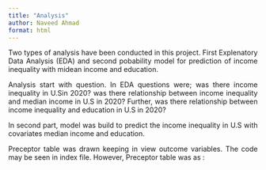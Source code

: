 ```yaml
---
title: "Analysis"
author: Naveed Ahmad
format: html
---
```



<div style="text-align: justify;"> Two types of analysis have been conducted in this project. First Explenatory Data Analysis (EDA) and second pobability model for prediction of income inequality with midean income and education.

Analysis start with question. In EDA questions were; was there income inequality in U.Sin 2020? was there relationship between income inequality and median income in U.S in 2020? Further, was there relationship between income inequality and education in U.S in 2020?

In second part, model was build to predict the income inequality in U.S with covariates median income and education.

Preceptor table was drawn keeping in view outcome variables. The code may be seen in index file. However, Preceptor table was as :
